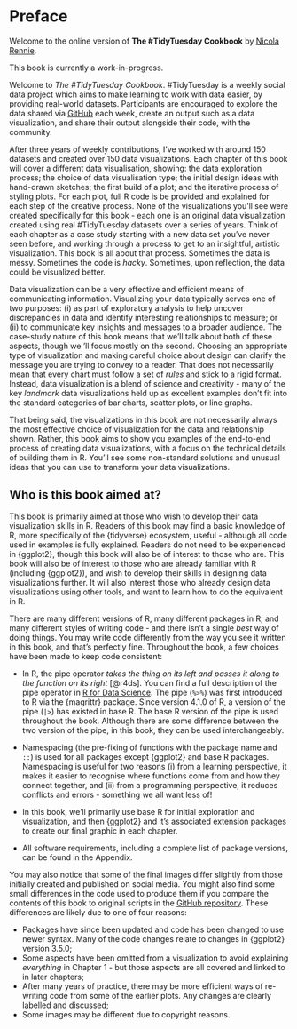 # Preface {.unnumbered}

::: {.content-visible when-format="html"}

::: {.callout-note icon=false appearance="simple"}

Welcome to the online version of **The #TidyTuesday Cookbook** by [Nicola Rennie](https://nrennie.rbind.io/).

This book is currently a work-in-progress.

:::

:::

Welcome to *The #TidyTuesday Cookbook*. \#TidyTuesday is a weekly social data project which aims to make learning to work with data easier, by providing real-world datasets. Participants are encouraged to explore the data shared via [GitHub](https://github.com/rfordatascience/tidytuesday) each week, create an output such as a data visualization, and share their output alongside their code, with the community. 

After three years of weekly contributions, I've worked with around 150 datasets and created over 150 data visualizations. Each chapter of this book will cover a different data visualisation, showing: the data exploration process; the choice of data visualisation type; the initial design ideas with hand-drawn sketches; the first build of a plot; and the iterative process of styling plots. For each plot, full R code is be provided and explained for each step of the creative process. None of the visualizations you'll see were created specifically for this book - each one is an original data visualization created using real \#TidyTuesday datasets over a series of years. Think of each chapter as a case study starting with a new data set you've never seen before, and working through a process to get to an insightful, artistic visualization. This book is all about that process. Sometimes the data is messy. Sometimes the code is *hacky*. Sometimes, upon reflection, the data could be visualized better. 

Data visualization can be a very effective and efficient means of communicating information. Visualizing your data typically serves one of two purposes: (i) as part of exploratory analysis to help uncover discrepancies in data and identify interesting relationships to measure; or (ii) to communicate key insights and messages to a broader audience. The case-study nature of this book means that we'll talk about both of these aspects, though we 'll focus mostly on the second. Choosing an appropriate type of visualization and making careful choice about design can clarify the message you are trying to convey to a reader. That does not necessarily mean that every chart must follow a set of *rules* and stick to a rigid format. Instead, data visualization is a blend of science and creativity - many of the key *landmark* data visualizations held up as excellent examples don't fit into the standard categories of bar charts, scatter plots, or line graphs. 

That being said, the visualizations in this book are not necessarily always the most effective choice of visualization for the data and relationship shown. Rather, this book aims to show you examples of the end-to-end process of creating data visualizations, with a focus on the technical details of building them in R. You'll see some non-standard solutions and unusual ideas that you can use to transform your data visualizations.

## Who is this book aimed at? {.unnumbered}

This book is primarily aimed at those who wish to develop their data visualization skills in R. Readers of this book may find a basic knowledge of R, more specifically of the {tidyverse} ecosystem, useful - although all code used in examples is fully explained. Readers do not need to be experienced in {ggplot2}, though this book will also be of interest to those who are. This book will also be of interest to those who are already familiar with R (including {ggplot2}), and wish to develop their skills in designing data visualizations further. It will also interest those who already design data visualizations using other tools, and want to learn how to do the equivalent in R.

There are many different versions of R, many different packages in R, and many different styles of writing code - and there isn't a single *best* way of doing things. You may write code differently from the way you see it written in this book, and that's perfectly fine. Throughout the book, a few choices have been made to keep code consistent:

* In R, the pipe operator *takes the thing on its left and passes it along to the function on its right* [@r4ds]. You can find a full description of the pipe operator in [R for Data Science](https://r4ds.hadley.nz/data-transform#sec-the-pipe). The pipe\index{pipe} (`%>%`) was first introduced to R via the {magrittr}\index{magrittr} package. Since version 4.1.0 of R, a version of the pipe (`|>`) has existed in base R. The base R version of the pipe is used throughout the book. Although there are some difference between the two version of the pipe, in this book, they can be used interchangeably.

* Namespacing\index{namespacing} (the pre-fixing of functions with the package name and `::`) is used for all packages except {ggplot2} and base R packages. Namespacing is useful for two reasons (i) from a learning perspective, it makes it easier to recognise where functions come from and how they connect together, and (ii) from a programming perspective, it reduces conflicts and errors - something we all want less of!

* In this book, we'll primarily use base R for initial exploration and visualization, and then {ggplot2} and it's associated extension packages to create our final graphic in each chapter.

* All software requirements, including a complete list of package versions, can be found in the Appendix.

You may also notice that some of the final images differ slightly from those initially created and published on social media. You might also find some small differences in the code used to produce them if you compare the contents of this book to original scripts in the [GitHub repository](https://github.com/nrennie/tidytuesday). These differences are likely due to one of four reasons: 

* Packages have since been updated and code has been changed to use newer syntax. Many of the code changes relate to changes in {ggplot2} version 3.5.0;
* Some aspects have been omitted from a visualization to avoid explaining *everything* in Chapter 1 - but those aspects are all covered and linked to in later chapters;
* After many years of practice, there may be more efficient ways of re-writing code from some of the earlier plots. Any changes are clearly labelled and discussed;
* Some images may be different due to copyright reasons.

